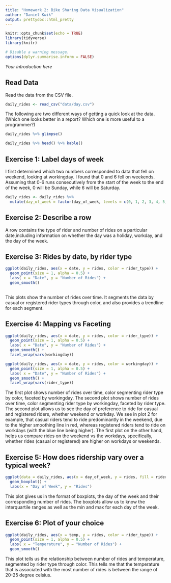 ```yaml
---
title: "Homework 2: Bike Sharing Data Visualization"
author: "Daniel Kwik"
output: prettydoc::html_pretty
---
```


```r
knitr::opts_chunk$set(echo = TRUE)
library(tidyverse)
library(knitr)

# Disable a warning message.
options(dplyr.summarise.inform = FALSE)
```

*Your introduction here*

## Read Data

Read the data from the CSV file.

```r
daily_rides <- read_csv("data/day.csv")
```

The following are two different ways of getting a quick look at the data. (Which one looks better in a report? Which one is more useful to a programmer?)

```r
daily_rides %>% glimpse()
```


```r
daily_rides %>% head() %>% kable()
```

## Exercise 1: Label days of week

I first determined which two numbers corresponded to data that fell on weekend, looking at workingday. I found that 0 and 6 fell on weekends. Assuming that 0-6 runs consecutively from the start of the week to the end of the week, 0 will be Sunday, while 6 will be Saturday.

```r
daily_rides <- daily_rides %>%
  mutate(day_of_week = factor(day_of_week, levels = c(0, 1, 2, 3, 4, 5, 6), labels = c("Sunday", "Monday", "Tuesday", "Wednesday", "Thursday", "Friday", "Saturday")))

```

## Exercise 2: Describe a row

A row contains the type of rider and number of rides on a particular date,including information on whether the day was a holiday, workday, and the day of the week.

## Exercise 3: Rides by date, by rider type

```r
ggplot(daily_rides, aes(x = date, y = rides, color = rider_type)) + 
  geom_point(size = 1, alpha = 0.5) +
  labs( x = "Date", y = "Number of Rides") +
  geom_smooth()
  
```

This plots show the number of rides over time. It segments the data by casual or registered rider types through color, and also provides a trendline for each segment.

## Exercise 4: Mapping vs Faceting

```r
ggplot(daily_rides, aes(x = date, y = rides, color = rider_type)) + 
  geom_point(size = 1, alpha = 0.5) +
  labs( x = "Date", y = "Number of Rides") +
  geom_smooth() +
  facet_wrap(vars(workingday))
```


```r
ggplot(daily_rides, aes(x = date, y = rides, color = workingday)) + 
  geom_point(size = 1, alpha = 0.5) +
  labs( x = "Date", y = "Number of Rides") +
  geom_smooth() +
  facet_wrap(vars(rider_type))
```

The first plot shows number of rides over time, color segmenting rider type by color, faceted by workingday. The second plot shows number of rides over time, color segmenting rider type by workingday, faceted by rider type. The second plot allows us to see the day of preference to ride  for casual and registered riders, whether weekend or workday. We see in plot 2 for example, that casual riders tend to ride predominantly in the weekend, due to the higher smoothing line in red, whereas registered riders tend to ride on workdays (with the blue line being higher). The first plot on the other hand, helps us compare rides on the weekend vs the workdays, specifically, whether rides (casual or registered) are higher on workdays or weekends.

## Exercise 5: How does ridership vary over a typical week?

```r
ggplot(data = daily_rides, aes(x = day_of_week, y = rides, fill = rider_type))+
  geom_boxplot() +
  labs(x = "Day of Week", y = "Rides")
```

This plot gives us in the format of boxplots, the day of the week and their corresponding number of rides. The boxplots allow us to know the interquartile ranges as well as the min and max for each day of the week.

## Exercise 6: Plot of your choice

```r
ggplot(daily_rides, aes(x = temp, y = rides, color = rider_type)) + 
  geom_point(size = 1, alpha = 0.5) +
  labs( x = "Temperature", y = "Number of Rides") +
  geom_smooth()
```


This plot tells us the relationship between number of rides and temperature, segmented by rider type through color. This tells me that the temperature that is associated with the most number of rides is between the range of 20-25 degree celsius.

